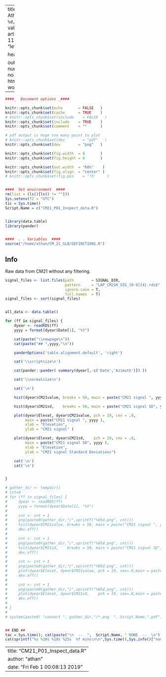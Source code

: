 
---
title: "CM21 signal inspection."
author: "Natsis Athanasios"
date: "`r format(Sys.time(), '%B %d, %Y')`"
keywords: "CM21, CM21 data validation, global irradiance"
documentclass: article
classoption:   a4paper,oneside
fontsize:      11pt
geometry:      "left=0.5in,right=0.5in,top=0.5in,bottom=0.5in"

header-includes:
- \usepackage{caption}
- \usepackage{placeins}
- \captionsetup{font=small}

output:
  bookdown::pdf_document2:
    number_sections:  no
    fig_caption:      no
    keep_tex:         no
    latex_engine:     xelatex
    toc:              yes
  html_document: default
  odt_document:  default
  word_document: default
---

```r


####_  Document options _####

knitr::opts_chunk$set(echo       = FALSE   )
knitr::opts_chunk$set(cache      = TRUE    )
# knitr::opts_chunk$set(include    = FALSE   )
knitr::opts_chunk$set(include    = TRUE    )
knitr::opts_chunk$set(comment    = ""      )

# pdf output is huge too many point to plot
# knitr::opts_chunk$set(dev        = "pdf"   )
knitr::opts_chunk$set(dev        = "png"   )

knitr::opts_chunk$set(fig.width  = 8       )
knitr::opts_chunk$set(fig.height = 6       )

knitr::opts_chunk$set(out.width  = "60%"    )
knitr::opts_chunk$set(fig.align  = "center" )
# knitr::opts_chunk$set(fig.pos    = '!h'     )


####  Set environment  ####
rm(list = (ls()[ls() != ""]))
Sys.setenv(TZ = "UTC")
tic = Sys.time()
Script.Name = c("CM21_P01_Inspect_data.R")


library(data.table)
library(pander)


####  . . Variables  ####
source("/home/athan/CM_21_GLB/DEFINITIONS.R")
```


## Info

Raw data from CM21 without any filtering.


```r
signal_files <- list.files(path        = SIGNAL_DIR,
                           pattern     = "LAP_CM21H_SIG_[0-9]{4}.rds$",
                           ignore.case = T,
                           full.names  = T)
signal_files <- sort(signal_files)


all_data <- data.table()


```
```r
for (ff in signal_files) {
    dyear <- readRDS(ff)
    yyyy = format(dyear$Date[1], "%Y")

    cat(paste("\\newpage\n"))
    cat(paste("## ",yyyy,"\n"))

    panderOptions('table.alignment.default', 'right')

    cat('\\scriptsize\n')

    cat(pander::pander( summary(dyear[,-c('Date','Azimuth')]) ))

    cat('\\normalsize\n')

    cat('\n')

    hist(dyear$CM21value, breaks = 50, main = paste("CM21 signal ", yyyy ) )

    hist(dyear$CM21sd,    breaks = 50, main = paste("CM21 signal SD", yyyy ) )

    plot(dyear$Elevat, dyear$CM21value, pch = 19, cex = .8,
         main = paste("CM21 signal ", yyyy ),
         xlab = "Elevation",
         ylab = "CM21 signal" )

    plot(dyear$Elevat, dyear$CM21sd,    pch = 19, cex = .8,
         main = paste("CM21 signal SD", yyyy ),
         xlab = "Elevation",
         ylab = "CM21 signal Standard Deviations")

    cat('\n')
    cat('\n')


}
```



```r
# gather_dir <- tempdir()
# cnt=0
# for (ff in signal_files) {
#     dyear <- readRDS(ff)
#     yyyy = format(dyear$Date[1], "%Y")
#
#     cnt <- cnt + 1
#     png(paste0(gather_dir,"/",sprintf("%05d.png", cnt)))
#     hist(dyear$CM21value, breaks = 50, main = paste("CM21 signal ", yyyy ) )
#     dev.off()
#
#     cnt <- cnt + 1
#     png(paste0(gather_dir,"/",sprintf("%05d.png", cnt)))
#     hist(dyear$CM21sd,    breaks = 50, main = paste("CM21 signal SD", yyyy ) )
#     dev.off()
#
#     cnt <- cnt + 1
#     png(paste0(gather_dir,"/",sprintf("%05d.png", cnt)))
#     plot(dyear$Elevat, dyear$CM21value, pch = 19, cex=.8,main = paste("CM21 signal ", yyyy )  )
#     dev.off()
#
#     cnt <- cnt + 1
#     png(paste0(gather_dir,"/",sprintf("%05d.png", cnt)))
#     plot(dyear$Elevat, dyear$CM21sd,    pch = 19, cex=.8,main = paste("CM21 signal SD", yyyy )  )
#     dev.off()
#
# }
#
# system(paste0( "convert ", gather_dir,"/*.png  ", Script.Name,".pdf") )


## END ##
tac = Sys.time(); cat(paste("\n  --  ",  Script.Name, " DONE  --  \n"))
cat(sprintf("%s %10s %10s %25s  %f mins\n\n",Sys.time(),Sys.info()["nodename"],Sys.info()["login"],Script.Name,difftime(tac,tic,units="mins")))
```


---
title: "CM21_P01_Inspect_data.R"
author: "athan"
date: "Fri Feb  1 00:08:13 2019"
---
